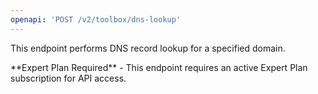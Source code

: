 ```yaml
---
openapi: 'POST /v2/toolbox/dns-lookup'
---
```


This endpoint performs DNS record lookup for a specified domain.

<Info>
**Expert Plan Required** - This endpoint requires an active Expert Plan subscription for API access.
</Info> 

